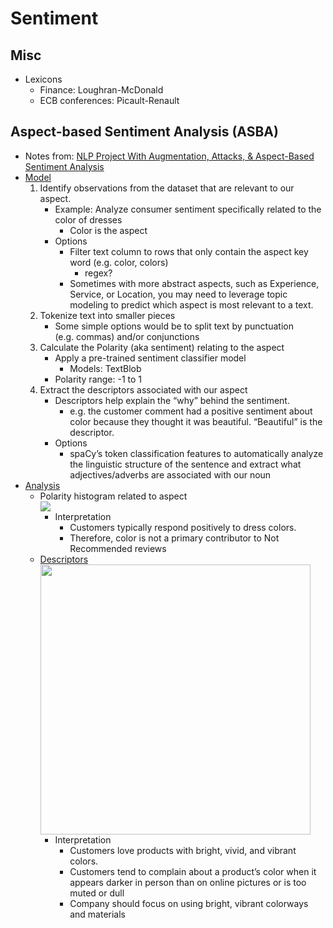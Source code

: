 # Sentiment {#sec-nlp-sent .unnumbered}

## Misc {#sec-nlp-sent-misc .unnumbered}

-   Lexicons
    -   Finance: Loughran-McDonald
    -   ECB conferences: Picault-Renault

## Aspect-based Sentiment Analysis (ASBA) {#sec-nlp-sent-asba .unnumbered}

-   Notes from: [NLP Project With Augmentation, Attacks, & Aspect-Based Sentiment Analysis](https://towardsdatascience.com/nlp-project-with-augmentation-attacks-aspect-based-sentiment-analysis-3342510c90e7)
-   [Model]{.underline}
    1.  Identify observations from the dataset that are relevant to our aspect.
        -   Example: Analyze consumer sentiment specifically related to the color of dresses
            -   Color is the aspect
        -   Options
            -   Filter text column to rows that only contain the aspect key word (e.g. color, colors)
                -   regex?
            -   Sometimes with more abstract aspects, such as Experience, Service, or Location, you may need to leverage topic modeling to predict which aspect is most relevant to a text.
    2.  Tokenize text into smaller pieces
        -   Some simple options would be to split text by punctuation (e.g. commas) and/or conjunctions
    3.  Calculate the Polarity (aka sentiment) relating to the aspect
        -   Apply a pre-trained sentiment classifier model
            -   Models: TextBlob
        -   Polarity range: -1 to 1
    4.  Extract the descriptors associated with our aspect
        -   Descriptors help explain the "why" behind the sentiment.
            -   e.g. the customer comment had a positive sentiment about color because they thought it was beautiful. "Beautiful" is the descriptor.
        -   Options
            -   spaCy's token classification features to automatically analyze the linguistic structure of the sentence and extract what adjectives/adverbs are associated with our noun
-   [Analysis]{.underline}
    -   Polarity histogram related to aspect\
        ![](./_resources/NLP,_Sentiment.resources/1-bwlBUvy7Gs-FAmnotuhjYA.png)
        -   Interpretation
            -   Customers typically respond positively to dress colors.
            -   Therefore, color is not a primary contributor to Not Recommended reviews
    -   [Descriptors]{.underline}\
        ![](./_resources/NLP,_Sentiment.resources/1-dbMcH-zAx14oLtd9AawTSA.png){.lightbox width="432"}
        -   Interpretation
            -   Customers love products with bright, vivid, and vibrant colors.
            -   Customers tend to complain about a product's color when it appears darker in person than on online pictures or is too muted or dull
            -   Company should focus on using bright, vibrant colorways and materials
